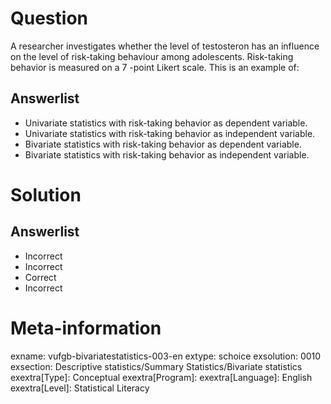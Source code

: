 Question
========
  
A researcher investigates whether the level of testosteron has an influence on 
the level of risk-taking behaviour among adolescents. Risk-taking behavior is 
measured on a 7 -point Likert scale. This is an example of:
  
  
Answerlist
----------
* Univariate statistics with risk-taking behavior as dependent variable.
* Univariate statistics with risk-taking behavior as independent variable.
* Bivariate statistics with risk-taking behavior as dependent variable.
* Bivariate statistics with risk-taking behavior as independent variable.


Solution
========
  
Answerlist
----------
* Incorrect
* Incorrect
* Correct
* Incorrect

Meta-information
================
exname: vufgb-bivariatestatistics-003-en
extype: schoice
exsolution: 0010
exsection: Descriptive statistics/Summary Statistics/Bivariate statistics
exextra[Type]: Conceptual
exextra[Program]: 
exextra[Language]: English
exextra[Level]: Statistical Literacy
